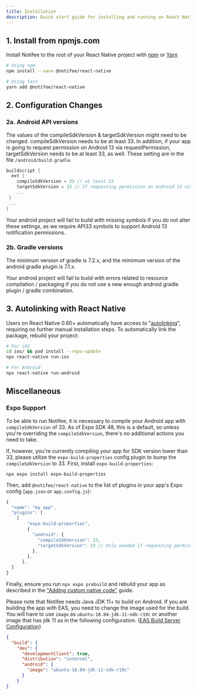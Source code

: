 ```yaml
---
title: Installation
description: Quick start guide for installing and running on React Native.
---
```


## 1. Install from npmjs.com

Install Notifee to the root of your React Native project with [npm](https://www.npmjs.com/) or
[Yarn](https://yarnpkg.com/lang/en/)

```bash
# Using npm
npm install --save @notifee/react-native

# Using Yarn
yarn add @notifee/react-native
```

## 2. Configuration Changes

### 2a. Android API versions

The values of the compileSdkVersion & targetSdkVersion might need to be changed. compileSdkVersion needs to be at least 33. In addition, if your app is going to request permission on Android 13 via requestPermission, targetSdkVersion needs to be at least 33, as well. These setting are in the file `/android/build.gradle`. 

```gradle
buildscript {
  ext {
    compileSdkVersion = 33 // at least 33
    targetSdkVersion = 33 // If requesting permission on Android 13 via requestPermission, at least 33 
    ... 
 } 
 ... 
}
```

Your android project will fail to build with missing symbols if you do not alter these settings, as we require API33 symbols to support Android 13 notification permissions.

### 2b. Gradle versions

The minimum version of gradle is 7.2.x, and the mimimum version of the android gradle plugin is 7.1.x.

Your android project will fail to build with errors related to resource compilation / packaging if you do not use a new enough android gradle plugin / gradle combination.

## 3. Autolinking with React Native
Users on React Native 0.60+ automatically have access to "[autolinking](https://github.com/react-native-community/cli/blob/master/docs/autolinking.md)",
requiring no further manual installation steps. To automatically link the package, rebuild your project:

```bash
# For iOS
cd ios/ && pod install --repo-update
npx react-native run-ios

# For Android
npx react-native run-android
```

## Miscellaneous

### Expo Support

To be able to run Notifee, it is necessary to compile your Android app with `compileSdkVersion` of 33. As of Expo SDK 48, this is a default, so unless you're overriding the `compileSdkVersion`, there's no additional actions you need to take. 

If, however, you're currently compiling your app for SDK version lower than 33, please utilize the `expo-build-properties` config plugin to bump the `compileSdkVersion` to 33. First, install `expo-build-properties`:

`npx expo install expo-build-properties`

Then, add `@notifee/react-native` to the list of plugins in your app's Expo config (`app.json` or `app.config.js`):
```js
{
  "name": "my app",
  "plugins": [
    [
        "expo-build-properties",
        {
          "android": {
            "compileSdkVersion": 33,
            "targetSdkVersion": 33 // Only needed if requesting permission on Android 13 via requestPermission, at least 33 
          },
        },
      ],
  ]
}
```

Finally, ensure you run `npx expo prebuild` and rebuild your app as described in the ["Adding custom native code"](https://docs.expo.io/workflow/customizing/) guide.

Please note that Notifee needs Java JDK 11+ to build on Android. If you are building the app with EAS, you need to change the image used for the build. You will have to use `image` as `ubuntu-18.04-jdk-11-ndk-r19c` or another image that has jdk 11 as in the following configuration. ([EAS Build Server Configuration](https://docs.expo.dev/build-reference/infrastructure/#image--ubuntu-1804-jdk-8-ndk-r19c--alias--default))

```json title="eas.json"
{
  "build": {
    "dev": {
      "developmentClient": true,
      "distribution": "internal",
      "android": {
        "image": "ubuntu-18.04-jdk-11-ndk-r19c"
      }
    }
}
```

